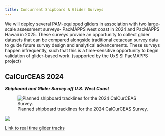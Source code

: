 ```yaml
---
title: Concurrent Shipboard & Glider Surveys
---
```


We will deploy several PAM-equipped gliders in association with two large-scale assessment surveys- PacMAPPS west coast in 2024 and PacMAPPS Hawaii in 2025. These surveys provide an opportunity to collect glider datasets that can be compared alongside traditional cetacean survey data to guide future survey design and analytical advancements. These surveys happen infrequently, such that this is a time-sensitive opportunity to begin validation of glider-based work. (supported by the UxS SI PacMAPPS project)

## CalCurCEAS 2024

***Shipboard and Glider Survey off U.S. West Coast***

![Planned shipboard tracklines for the 2024 CalCurCEAS Survey.](figs/Tracklines_calcurceas.png){fig-align="left"}

![](figs/calCurCEAS_plannedGliderTracks.png){target="_blank"}

[Link to real time glider tracks](https://noaaosu.seaglider.pub/map/679?mission=CalCurCEAS_Aug2024){target="_blank"}

